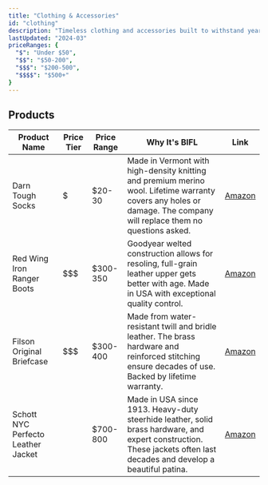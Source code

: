 ```yaml
---
title: "Clothing & Accessories"
id: "clothing"
description: "Timeless clothing and accessories built to withstand years of wear"
lastUpdated: "2024-03"
priceRanges: {
  "$": "Under $50",
  "$$": "$50-200",
  "$$$": "$200-500",
  "$$$$": "$500+"
}
---
```


## Products

| Product Name | Price Tier | Price Range | Why It's BIFL | Link |
|--------------|------------|-------------|---------------|------|
| Darn Tough Socks | $ | $20-30 | Made in Vermont with high-density knitting and premium merino wool. Lifetime warranty covers any holes or damage. The company will replace them no questions asked. | [Amazon](#) |
| Red Wing Iron Ranger Boots | $$$ | $300-350 | Goodyear welted construction allows for resoling, full-grain leather upper gets better with age. Made in USA with exceptional quality control. | [Amazon](#) |
| Filson Original Briefcase | $$$ | $300-400 | Made from water-resistant twill and bridle leather. The brass hardware and reinforced stitching ensure decades of use. Backed by lifetime warranty. | [Amazon](#) |
| Schott NYC Perfecto Leather Jacket | $$$$ | $700-800 | Made in USA since 1913. Heavy-duty steerhide leather, solid brass hardware, and expert construction. These jackets often last decades and develop a beautiful patina. | [Amazon](#) | 